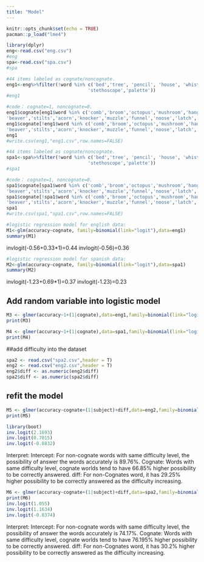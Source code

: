 ```yaml
---
title: "Model"
---
```


```r
knitr::opts_chunk$set(echo = TRUE)
pacman::p_load("lme4")
```

```r
library(dplyr)
eng<-read.csv("eng.csv")
#eng
spa<-read.csv("spa.csv")
#spa
```

```r
#44 items labeled as cognate/noncognate.
eng1<-eng%>%filter(!word %in% c('bed','tree', 'pencil', 'house', 'whistle','scissors','saw','toothbrush','pretzel','bench','globe','cactus','escalator','pelican',
                              'stethoscope','palette'))
#eng1

```

```r
#code： cognate=1, noncognate=0.
eng1$cognate[eng1$word %in% c('comb','broom','octopus','mushroom','hanger','wheelchair','snail','seahorse','wreath',
'beaver','stilts','acorn','knocker','muzzle','funnel','noose','latch','scroll','tongs','yoke','trellis','protractor')] <- 0
eng1$cognate[!eng1$word %in% c('comb','broom','octopus','mushroom','hanger','wheelchair','snail','seahorse','wreath',
'beaver','stilts','acorn','knocker','muzzle','funnel','noose','latch','scroll','tongs','yoke','trellis','protractor')] <- 1
eng1
#write.csv(eng1,"eng1.csv",row.names=FALSE)
```

```r
#44 items labeled as cognate/noncognate.
spa1<-spa%>%filter(!word %in% c('bed','tree', 'pencil', 'house', 'whistle','scissors','saw','toothbrush','pretzel','bench','globe','cactus','escalator','pelican',
                              'stethoscope','palette'))
#spa1
```

```r
#code： cognate=1, noncognate=0.
spa1$cognate[spa1$word %in% c('comb','broom','octopus','mushroom','hanger','wheelchair','snail','seahorse','wreath',
'beaver','stilts','acorn','knocker','muzzle','funnel','noose','latch','scroll','tongs','yoke','trellis','protractor')] <- 0
spa1$cognate[!spa1$word %in% c('comb','broom','octopus','mushroom','hanger','wheelchair','snail','seahorse','wreath',
'beaver','stilts','acorn','knocker','muzzle','funnel','noose','latch','scroll','tongs','yoke','trellis','protractor')] <- 1
spa1
#write.csv(spa1,"spa1.csv",row.names=FALSE)
```

```r
#logistic regression model for english data:
M1<-glm(accuracy~cognate, family=binomial(link="logit"),data=eng1)
summary(M1)
```

invlogit(-0.56+0.33*1)=0.44
invlogit(-0.56)=0.36


```r
#logistic regression model for spanish data:
M2<-glm(accuracy~cognate, family=binomial(link="logit"),data=spa1)
summary(M2)
```

invlogit(-1.23+0.69*1)=0.37
invlogit(-1.23)=0.23


## Add random variable into logistic model 
```r
M3 <- glmer(accuracy~1+(1|cognate),data=eng1,family=binomial(link="logit"))
print(M3)
```

```r
M4 <- glmer(accuracy~1+(1|cognate),data=spa1,family=binomial(link="logit"))
print(M4)
```

##add difficulty into the dataset
```r
spa2 <- read.csv("spa2.csv",header = T)
eng2 <- read.csv("eng2.csv",header = T)
eng2$diff <- as.numeric(eng2$diff)
spa2$diff <- as.numeric(spa2$diff)
```

## refit the model 
```r
M5 <- glmer(accuracy~cognate+(1|subject)+diff,data=eng2,family=binomial(link="logit"))
print(M5)

library(boot)
inv.logit(2.1693)
inv.logit(0.7015)
inv.logit(-0.8832)
```

Interpret:
Intercept: For non-cognate words with same difficulty level, the possibility of answer the words accurately is 89.76%.
Cognate: Words with same difficulty level, cognate worlds tend to have 66.85% higher possibility to be correctly answered.
diff: For non-Cognates word, it has 29.25% higher possibility to be correctly answered as the difficulty increasing. 

```r
M6 <- glmer(accuracy~cognate+(1|subject)+diff,data=spa2,family=binomial(link="logit"))
print(M6)
inv.logit(1.055)
inv.logit(1.1634)
inv.logit(-0.8374)
```

Interpret:
Intercept: For non-cognate words with same difficulty level, the possibility of answer the words accurately is 74.17%.
Cognate: Words with same difficulty level, cognate worlds tend to have 76.195% higher possibility to be correctly answered.
diff: For non-Cognates word, it has 30.2% higher possibility to be correctly answered as the difficulty increasing. 


